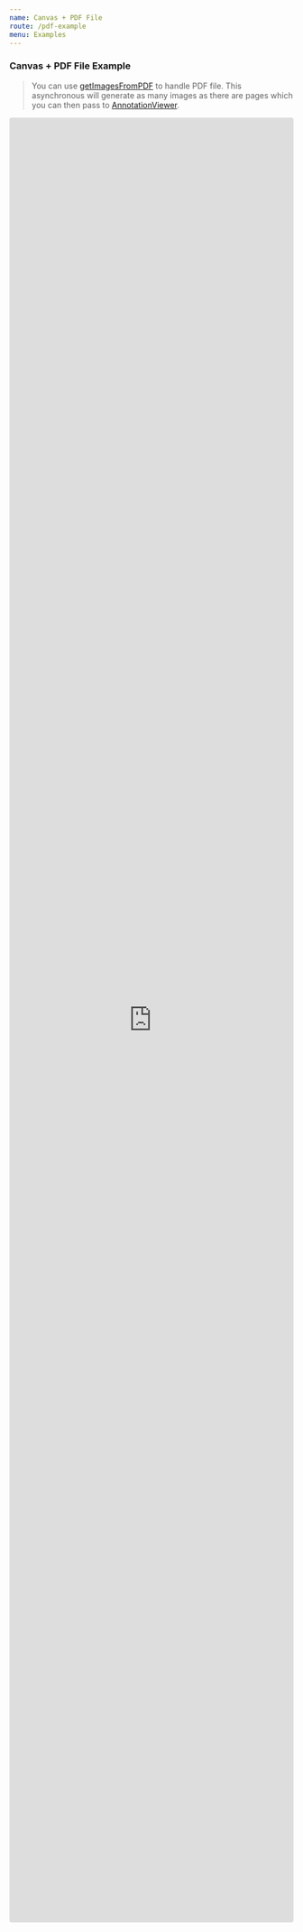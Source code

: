 ```yaml
---
name: Canvas + PDF File
route: /pdf-example
menu: Examples
---
```


### Canvas + PDF File Example

> You can use [getImagesFromPDF](https://react-mindee-js.netlify.app/get-images-from-pdf) to handle PDF file. This asynchronous will generate as many images as there are pages which you can then pass to [AnnotationViewer](https://react-mindee-js.netlify.app/annotation-viewer).

<iframe
  src="https://codesandbox.io/embed/react-mindee-js-canvas-pdf-file-example-h45wz?fontsize=14&hidenavigation=1&theme=dark"
  style="width:100%; height:80vh; border:0; border-radius: 4px; overflow:hidden;"
  title="react-mindee-js - Canvas + PDF file Example"
  allow="accelerometer; ambient-light-sensor; camera; encrypted-media; geolocation; gyroscope; hid; microphone; midi; payment; usb; vr; xr-spatial-tracking"
  sandbox="allow-forms allow-modals allow-popups allow-presentation allow-same-origin allow-scripts"
></iframe>
